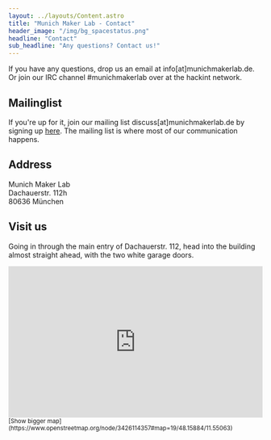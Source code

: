 ```yaml
---
layout: ../layouts/Content.astro
title: "Munich Maker Lab - Contact"
header_image: "/img/bg_spacestatus.png"
headline: "Contact"
sub_headline: "Any questions? Contact us!"
---
```

If you have any questions, drop us an email at info[at]munichmakerlab.de. 
Or join our IRC channel #munichmakerlab over at the hackint network.

## Mailinglist

If you're up for it, join our mailing list discuss[at]munichmakerlab.de by 
signing up [here](http://lists.munichmakerlab.de/listinfo/discuss). The 
mailing list is where most of our communication happens.

## Address

Munich Maker Lab  
Dachauerstr. 112h  
80636 München  

## Visit us

Going in through the main entry of Dachauerstr. 112, head into the building 
almost straight ahead, with the two white garage doors.

<iframe frameborder="0" scrolling="no" marginheight="0" marginwidth="0" 
src="https://www.openstreetmap.org/export/embed.html?bbox=11.548647880554201%2C48.15798972420428%2C11.551544666290285%2C48.15957318159677&amp;layer=mapnik&amp;marker=48.158780564401%2C11.550096273422241" 
style="width:100%;height:300px;"></iframe><br/>
<small>[Show bigger map](https://www.openstreetmap.org/node/3426114357#map=19/48.15884/11.55063)</small>
